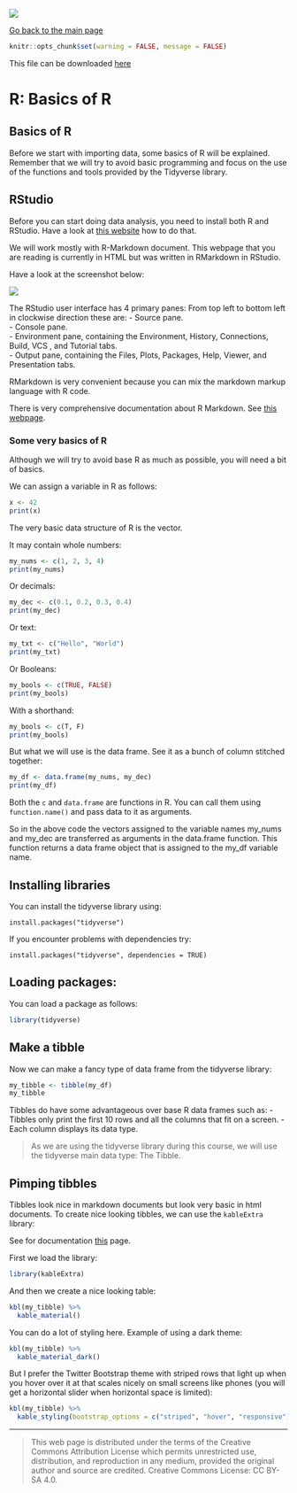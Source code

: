 ![](../hanze/hanze.png)

[Go back to the main page](../index.html)

```r
knitr::opts_chunk$set(warning = FALSE, message = FALSE) 
```

This file can be downloaded [here](./R_02_basics.Rmd)

# R: Basics of R

## Basics of R

Before we start with importing data, some basics of R will be explained. Remember that we will try to avoid basic programming and focus on the use of the functions and tools provided by the Tidyverse library.


## RStudio

Before you can start doing data analysis, you need to install both R and RStudio.
Have a look at [this website](https://rstudio-education.github.io/hopr/starting.html) how to do that.


We will work mostly with R-Markdown document.
This webpage that you are reading is currently in HTML but was written in RMarkdown in RStudio.

Have a look at the screenshot below:

![](./pics_02_basics/fig01.png)

The RStudio user interface has 4 primary panes:
From top left to bottom left in clockwise direction these are: 
- Source pane.  
- Console pane.  
- Environment pane, containing the Environment, History, Connections, Build, VCS , and Tutorial tabs.  
- Output pane, containing the Files, Plots, Packages, Help, Viewer, and Presentation tabs.  

RMarkdown is very convenient because you can mix the markdown markup language with R code.

There is very comprehensive documentation about R Markdown. See [this webpage](https://rmarkdown.rstudio.com/).


### Some very basics of R

Although we will try to avoid base R as much as possible, you will need a bit of basics.

We can assign a variable in R as follows:

```r
x <- 42
print(x)
```

The very basic data structure of R is the vector.

It may contain whole numbers:

```r
my_nums <- c(1, 2, 3, 4)
print(my_nums)
```

Or decimals:

```r
my_dec <- c(0.1, 0.2, 0.3, 0.4)
print(my_dec)
```

Or text:

```r
my_txt <- c("Hello", "World")
print(my_txt)
```

Or Booleans:

```r
my_bools <- c(TRUE, FALSE)
print(my_bools)
```

With a shorthand:

```r
my_bools <- c(T, F)
print(my_bools)
```

But what we will use is the data frame. See it as a bunch of column stitched together:

```r
my_df <- data.frame(my_nums, my_dec)
print(my_df)
```

Both the `c` and `data.frame` are functions in R.
You can call them using `function.name()` and pass data to it as arguments.

So in the above code the vectors assigned to the variable names my_nums and my_dec are transferred as arguments in the data.frame function. This function returns a data frame object that is assigned to the my_df variable name.


## Installing libraries

You can install the tidyverse library using:

```
install.packages("tidyverse")
```

If you encounter problems with dependencies try:

```
install.packages("tidyverse", dependencies = TRUE)
```

## Loading packages:

You can load a package as follows:

```r
library(tidyverse)
```


## Make a tibble

Now we can make a fancy type of data frame from the tidyverse library:


```r
my_tibble <- tibble(my_df)
my_tibble
```

Tibbles do have some advantageous over base R data frames such as:
- Tibbles only print the first 10 rows and all the columns that fit on a screen.
- Each column displays its data type.

>As we are using the tidyverse library during this course, we will use the tidyverse main data type: The Tibble.

## Pimping tibbles

Tibbles look nice in markdown documents but look very basic in html documents.
To create nice looking tibbles, we can use the `kableExtra` library:

See for documentation [this](https://cran.r-project.org/web/packages/kableExtra/vignettes/awesome_table_in_html.html) page.


First we load the library:

```r
library(kableExtra)
```

And then we create a nice looking table:

```r
kbl(my_tibble) %>%
  kable_material()
```

You can do a lot of styling here. Example of using a dark theme:

```r
kbl(my_tibble) %>%
  kable_material_dark()
```

But I prefer the Twitter Bootstrap theme with striped rows that light up when you hover over it at that scales nicely on small screens like phones (you will get a horizontal slider when horizontal space is limited):

```r
kbl(my_tibble) %>%
  kable_styling(bootstrap_options = c("striped", "hover", "responsive"))
```

---


>This web page is distributed under the terms of the Creative Commons Attribution License which permits unrestricted use, distribution, and reproduction in any medium, provided the original author and source are credited.
>Creative Commons License: CC BY-SA 4.0.

